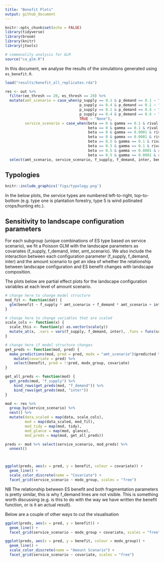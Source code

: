 ```yaml
---
title: "Benefit Plots"
output: github_document
---
```


```r
knitr::opts_chunk$set(echo = FALSE)
library(tidyverse)
library(broom)
library(knitr)
library(jtools)

# commonality analysis for GLM
source("ca_glm.R")
```

In this document, we analyse the results of the simulations generated using `es_benefit.R`. 

```r
load("results/benefit_all_replicates.rda")
```

```r
res <- out %>% 
  filter(ee_thresh == 20, es_thresh == 20) %>% 
  mutate(amt_scenario = case_when(p_supply == 0.1 & p_demand == 0.1 ~ "LowS_LowD",
                                  p_supply == 0.4 & p_demand == 0.1 ~ "HighS_LowD",
                                  p_supply == 0.1 & p_demand == 0.4 ~ "LowS_HighD",
                                  p_supply == 0.4 & p_demand == 0.4 ~ "HighS_HighD",
                                  TRUE ~ "None"),
         service_scenario = case_when(beta == 0 & gamma == 0.1 & rival == TRUE ~ "type1",
                                      beta == 0 & gamma == 0.1 & rival == FALSE ~ "type2",
                                      beta == 0 & gamma == 0.0001 & rival == TRUE ~ "type3",
                                      beta == 0 & gamma == 0.0001 & rival == FALSE ~ "type4",
                                      beta == 0.5 & gamma == 0.1 & rival == TRUE ~ "type5",
                                      beta == 0.5 & gamma == 0.1 & rival == FALSE ~ "type6",
                                      beta == 0.5 & gamma == 0.0001 & rival == TRUE ~ "type7",
                                      beta == 0.5 & gamma == 0.0001 & rival == FALSE ~ "type8")) %>% 
  select(amt_scenario, service_scenario, f_supply, f_demand, inter, benefit)
```

## Typologies

```r
knitr::include_graphics('figs/typology.png')
```

In the below plots, the service types are numbered left-to-right, top-to-bottom (e.g. type one is plantation forestry, type 5 is wind pollinated crops/hunting etc.). 

## Sensitivity to landscape configuration parameters

For each subgroup (unique combinations of ES type based on service scenario), we fit a Poisson GLM with the landscape parameters as covariates (f_supply, f_demand, inter, amt_scenario). We also include the interaction between each configuration parameter (f_supply, f_demand, inter) and the amount scenario to get an idea of whether the relationship between landscape configuration and ES benefit changes with landscape composition. 

The plots below are partial effect plots for the landscape configuration variables at each level of amount scenario. 

```r
# change here to change model structure
mod_fit <- function(dat) {
  glm(benefit ~ f_supply * amt_scenario + f_demand * amt_scenario + inter * amt_scenario, data = dat, family = "poisson")
}

# change here to change variables that are scaled
scale_cols <- function(x) {
  scale_this <- function(y) as.vector(scale(y))
  mutate_at(x, .vars = vars(f_supply, f_demand, inter), .funs = funs(scale_this))
}

# change here if model structure changes
get_preds <- function(mod, pred) {
  make_predictions(mod, pred = pred, modx = "amt_scenario")$predicted %>% 
    mutate(covariate = pred) %>% 
    select(benefit, pred = !!pred, modx_group, covariate)
}

get_all_preds <- function(mod) {
  get_preds(mod, "f_supply") %>% 
    bind_rows(get_preds(mod, "f_demand")) %>% 
    bind_rows(get_preds(mod, "inter"))
}
```

```r
mod <- res %>% 
  group_by(service_scenario) %>% 
  nest() %>% 
  mutate(data_scaled = map(data, scale_cols),
         mod = map(data_scaled, mod_fit),
         mod_tidy = map(mod, tidy),
         mod_glance = map(mod, glance),
         mod_preds = map(mod, get_all_preds))

preds <- mod %>% select(service_scenario, mod_preds) %>% 
  unnest()



ggplot(preds, aes(x = pred, y = benefit, colour = covariate)) + 
  geom_line() + 
  scale_color_discrete(name = "Covariate") + 
  facet_grid(service_scenario ~ modx_group, scales = "free")
```

NB The relationship between ES benefit and both fragmentation parameters is pretty similar, this is why f_demand lines are not visible. This is something worth discussing (e.g. is this to do with the way we have written the benefit function, or is it an actual result). 

Below are a couple of other ways to cut the visualisation

```r
ggplot(preds, aes(x = pred, y = benefit)) + 
  geom_line() + 
  facet_grid(service_scenario ~ modx_group + covariate, scales = "free")
```

```r
ggplot(preds, aes(x = pred, y = benefit, colour = modx_group)) + 
  geom_line() + 
  scale_color_discrete(name = "Amount Scenario") + 
  facet_grid(service_scenario ~ covariate, scales = "free")
```